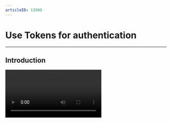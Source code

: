 ```yaml
---
articleID: 13900
---
```


# Use Tokens for authentication

- - -



## Introduction

<Video src="https://www.youtube.com/embed/CuRq8wucobU"/>


To avoid unauthorized service access or operations, ZEGOCLOUD uses digital Tokens to verify user identity, control and validate user privileges. You will need to pass a Token when you log in to a room. 

Currently, ZEGOCLOUD supports validating the following: 
- **User identity**: check users' identity by validating the Token.
- **User privileges**: 
    - Room login privilege: check users' privilege to log in to a room by validating the room ID contained in the Token.
    - Stream publishing privilege: check users' privilege to publish streams in a room by validating the ID of the published stream contained in the Token.


To improve business security, we recommend you enable the room login and stream publishing privilege validation for all scenarios. In particular: 

- In cases where your app provides different types of rooms dedicated to different users, such as general rooms and member-only rooms, it is necessary to validate a user's privilege to enter a room.
- In a voice chat room, it is necessary to prevent users who are not on the speaker seats from speaking in the room. 
- In voice games such as Werewolf, it is necessary to prevent the scenario that when the app is hacked, the hacker can use different user IDs to log in to the same room to cheat in the game. 


## Prerequisites

Before you start to implement user privilege authentication in your app, make sure you complete the following steps:

1. If you need the Room ID and Published stream ID authentication feature, contact ZEGOCLOUD Technical Support to enable it. 

2. Integrate the ZEGO Express SDK (version 2.17.0 or later) into your project and implement the basic audio and video features. For details, see [Getting started - Integration](https://www.zegocloud.com/docs/video-call/sdk-integration?platform=ios&language=objective-c) and [Getting started - Implementation](https://www.zegocloud.com/docs/video-call/implement-basic-videocall?platform=ios&language=objective-c).


## Understand the process

Your app clients request Tokens from your app server and provide the Token for privilege validation when logging in to a room.

The following diagram shows the process of room login privilege validation:

<Frame width="auto" height="auto" caption="">
  <img src="https://storage.zego.im/sdk-doc/doc/video/zegocloud/KeyConceptIntro-Token-flowchart.jpg" />
</Frame>

1. Your app client requests a Token from your app server.
2. Your app server generates a Token and passes it to the client.
3. Your app client logs in to a room with userID, roomID, and the Token.
4. The ZEGOCLOUD SDK sends the Token to the ZEGO server for validation.
5. The ZEGOCLOUD server returns the validation result to the ZEGO Express SDK.
6. The ZEGOCLOUD SDK returns the validation result to the app client. If the validation passes, the user logs in to the room successfully; otherwise, the login fails.

## Get the AppID and ServerSecret
Go to [ZEGOCLOUD Admin Console](https://console.zegocloud.com/) to get the App ID and ServerSecret of your project.


## Generate a Token on your app server (recommended)

After getting your AppID and ServerSecret, you can define the validation rules on your app server or client based on your business requirements. 

Upon request from your app clients, your app server generates Tokens and sends the Tokens to the corresponding app clients. 

ZEGOCLOUD provides an open-source [Token generator](https://github.com/ZEGOCLOUD/zego_server_assistant) plug-in on GitHub, which you can use to generate Tokens on your app server using different programming languages such as Go, C++, Java, Python, PHP,.NET, and Node.js.

Currently, the Token generator we provided supports generating the following two Tokens:

- **User identity Token**: to check user identity, you can pass null to the `payload` field.
- **User privilege Token**: to check user privileges by validating the room ID and the ID of the published stream, the `payload` field needs to be generated based on the following validation rules:
    - Validate room login privilege only: to check users' privilege to log in to a room, but not to check their privilege to publish streams in a room.
    - Validate stream publishing privilege only: to check users' privilege to publish streams in a room, but not to check their privilege to log in to a room.
    - Validate both room login and stream publishing privileges: to check users' privilege to log in to a room and also their privilege to publish streams in a room.

<Warning title="Warning">

- For business security, you must generate Tokens on your app server; Otherwise, there is a risk of ServerSecret being stolen.
- For the ZEGO Express SDK 2.17.0 or later, use the `token04` of the [Token generator](https://github.com/ZEGOCLOUD/zego_server_assistant) to generate a Token.
</Warning>

<table>
  <tbody><tr>
    <th rowspan="2">Language</th>
    <th rowspan="2">Supported version</th>
    <th rowspan="2">Core function</th>
    <th rowspan="2">Code base</th>
    <th colspan="2">Sample code</th>
  </tr>
  <tr>
    <th>User identity Token</th>
    <th>User privilege Token</th>
  </tr>
  <tr>
    <td>Go</td>
    <td>Go 1.14.15 or later</td>
    <td>GenerateToken04</td>
    <td><ul><li><a target="_blank" href="https://github.com/ZEGOCLOUD/zego_server_assistant/blob/master/token/go/src/token04">GitHub</a></li></ul></td>
    <td><ul><li><a target="_blank" href="https://github.com/ZEGOCLOUD/zego_server_assistant/blob/master/token/go/sample/sample-base.go">GitHub</a></li></ul></td>
    <td><ul><li><a target="_blank" href="https://github.com/ZEGOCLOUD/zego_server_assistant/blob/master/token/go/sample/sample-for-rtcroom.go">GitHub</a></li></ul></td>
  </tr>
  <tr>
    <td>C++</td>
    <td>C++ 11&nbsp; or later</td>
    <td>GenerateToken04</td>
    <td><ul><li><a target="_blank" href="https://github.com/ZEGOCLOUD/zego_server_assistant/blob/master/token/c%2B%2B">GitHub</a></li></ul></td>
    <td colspan="2"><ul><li><a target="_blank" href="https://github.com/ZEGOCLOUD/zego_server_assistant/blob/master/token/c%2B%2B/sample/demo/main.cc">GitHub</a></li></ul></td>
  </tr>
  <tr>
    <td>Java</td>
    <td>Java 1.8&nbsp; or later</td>
    <td>generateToken04</td>
    <td><ul><li><a target="_blank" href="https://github.com/ZEGOCLOUD/zego_server_assistant/blob/master/token/java/token04">GitHub</a></li></ul></td>
    <td><ul><li><a target="_blank" href="https://github.com/ZEGOCLOUD/zego_server_assistant/blob/master/token/java/token04/src/im/zego/serverassistant/sample/Token04SampleBase.java">GitHub</a></li></ul></td>
    <td><ul><li><a target="_blank" href="https://github.com/ZEGOCLOUD/zego_server_assistant/blob/master/token/java/token04/src/im/zego/serverassistant/sample/Token04SampleForRtcRoom.java">GitHub</a></li></ul></td>
  </tr>
  <tr>
    <td>Python</td>
    <td>Python 3.6.8&nbsp; or later</td>
    <td>generate_token04</td>
    <td><ul><li><a target="_blank" href="https://github.com/ZEGOCLOUD/zego_server_assistant/blob/master/token/python/token04">GitHub</a></li></ul></td>
    <td><ul><li><a target="_blank" href="https://github.com/ZEGOCLOUD/zego_server_assistant/blob/master/token/python/token04/test/base_sample.py">GitHub</a></li></ul></td>
    <td><ul><li><a target="_blank" href="https://github.com/ZEGOCLOUD/zego_server_assistant/blob/master/token/python/token04/test/rtcroom_sample.py">GitHub</a></li></ul></td>
  </tr>
  <tr>
    <td>PHP</td>
    <td>PHP 7.0&nbsp; or later</td>
    <td>generateToken04</td>
    <td><ul><li><a target="_blank" href="https://github.com/ZEGOCLOUD/zego_server_assistant/blob/master/token/php/token04">GitHub</a></li></ul></td>
    <td><ul><li><a target="_blank" href="https://github.com/ZEGOCLOUD/zego_server_assistant/blob/master/token/php/token04/test/test.php">GitHub</a></li></ul></td>
    <td><ul><li><a target="_blank" href="https://github.com/ZEGOCLOUD/zego_server_assistant/blob/master/token/php/token04/test/testForRtcRoom.php">GitHub</a></li></ul></td>
  </tr>
  <tr>
    <td>.NET</td>
    <td>.NET Framework 3.5&nbsp; or later</td>
    <td>GenerateToken04</td>
    <td><ul><li><a target="_blank" href="https://github.com/ZEGOCLOUD/zego_server_assistant/blob/master/token/.net">GitHub</a></li></ul></td>
    <td colspan="2"><ul><li><a target="_blank" href="https://github.com/ZEGOCLOUD/zego_server_assistant/blob/master/token/.net/demo/WindowsFormsApp1/Form1.cs">GitHub</a></li></ul></td>
  </tr>
  <tr>
    <td>Node.js</td>
    <td>Node.js 8&nbsp; or later</td>
    <td>generateToken04</td>
    <td><ul><li><a target="_blank" href="https://github.com/ZEGOCLOUD/zego_server_assistant/blob/master/token/nodejs">GitHub</a></li></ul></td>
    <td><ul><li><a target="_blank" href="https://github.com/ZEGOCLOUD/zego_server_assistant/blob/master/token/nodejs/sample/sample-base.js">GitHub</a></li></ul></td>
    <td><ul><li><a target="_blank" href="https://github.com/ZEGOCLOUD/zego_server_assistant/blob/master/token/nodejs/sample/sample-rtc-room.js">GitHub</a></li></ul></td>
  </tr>
</tbody></table>



Take Go language as an example, you can do the following steps to generate a Token：

1. go get github.com/ZEGOCLOUD/zego_server_assistant
2. import "github.com/ZEGOCLOUD/zego_server_assistant/token/go/src/token04"
3. Call the `GenerateToken04` method to generate a Token.

The following code shows how to generate a user identity Token:


```go
package main

import (
    "fmt"
    "github.com/ZEGOCLOUD/zego_server_assistant/token/go/src/token04"
)

/*
Sample code for generating a user identity Token: 
*/

func main() {
    var appId uint32 = 1
    userId := "demo"
    serverSecret := "fa94dd0f974cf2e293728a526b028271"
    var effectiveTimeInSeconds int64 = 3600
    var payload string = ""

    token, err := token04.GenerateToken04(appId, userId, serverSecret, effectiveTimeInSeconds, payload)
    if err != nil {
        fmt.Println(err)
        return
    }
    fmt.Println(token)
}
```

The following code shows how to generate a user privilege Token:

```go
package main

import (
    "encoding/json"
    "fmt"
    "github.com/ZEGOCLOUD/zego_server_assistant/token/go/src/token04"
)

/*
Sample code for generating a user privilege Token:
 */


//Token-based business logic: RTC room-related authentication property 
type RtcRoomPayLoad struct {
    RoomId       string      `json:"room_id"`           //Room ID: used to to validate the room.
    Privilege    map[int]int `json:"privilege"`         //User privilege authentication control list: used to validate user privileges 
    StreamIdList []string    `json:"stream_id_list"`    //Stream list: used to validate the stream. This value can be null, and no stream will be validated if it is null.
}

func main() {
    var appId uint32 = 1
    roomId := "demo"
    userId := "demo"
    serverSecret := "fa94dd0f974cf2e293728a526b028271"
    var effectiveTimeInSeconds int64 = 3600
    privilege := make(map[int]int)
    privilege[token04.PrivilegeKeyLogin] = token04.PrivilegeEnable
    privilege[token04.PrivilegeKeyPublish] = token04.PrivilegeEnable

    payloadData := &RtcRoomPayLoad{
        RoomId:       roomId,
        Privilege:    privilege,
        StreamIdList: nil,
    }

    payload, err := json.Marshal(payloadData)
    if err != nil {
        fmt.Println(err)
        return
    }

    token, err := token04.GenerateToken04(appId, userId, serverSecret, effectiveTimeInSeconds, string(payload))
    if err != nil {
        fmt.Println(err)
        return
    }
    fmt.Println(token)
}
```

## How to get a temporary Token

To make it easier for you to try and test the user authentication feature, [ZEGOCLOUD Admin Console](https://console.zegocloud.com) provides a tool for generating temporary Tokens, which you can use directly in a testing environment. In production, you must generate Tokens on your app server.



## Generate a Token on the client


If you can't generate the Token on your app server, you can try to generate it on your client. 


<Warning title="Warning">

When your app is ready to go live, remember not to generate the Token on your client; Otherwise, there is a risk of the ServerSecret being exposed.
</Warning>

ZEGOCLOUD provides an open-source [Token generator](https://github.com/ZEGOCLOUD/zego_server_assistant) plug-in on GitHub, which you can use to generate Tokens on your app server using different programming languages such as C++ and Java.


<table>
  <tbody><tr>
    <th>Language</th>
    <th>Supported version</th>
    <th>Core function</th>
    <th>Description</th>
  </tr>
  <tr>
    <td>C++</td>
    <td>C++ 11 or later</td>
    <td>GenerateToken04</td>
    <td><li><a target="_blank" href="https://github.com/ZEGOCLOUD/zego_server_assistant/blob/master/token/c%2B%2B">GitHub</a></li></td>
  </tr>
  <tr>
    <td>Java</td>
    <td>Java 1.8 or later</td>
    <td>generateToken04</td>
    <td><li><a target="_blank" href="https://github.com/ZEGOCLOUD/zego_server_assistant/blob/master/token/java/token04">GitHub</a></li></td>
  </tr>
</tbody></table>

## Use a Token 


Pass the Token, user, and roomID parameters to log in to a room.

```objc
NSString *roomID = @"xxx"; // The room ID of the room to log in to.
ZegoUser *user = [ZegoUser userWithUserID:@"xxxx"];
ZegoRoomConfig *config = [[ZegoRoomConfig alloc] init];
config.token = @"xxxxxxxx"; // The Token you get from your app server. 

[[ZegoExpressEngine sharedEngine] loginRoom:roomID user:user config:config];
```


If you need to modify the stream publishing privilege of a user after the user logged in to a room, call the [renewToken](@renewToken) method to renew the Token. The updated privileges will take effect for the next stream publishing, but will not affect the current streams being published (if any).


```objc
NSString *token = [MyToken getToken]; // Request a new Token from app server.
[[ZegoExpressEngine sharedEngine] renewToken:token roomID:roomID];
```

## Renew a Token

30 seconds before a Token expires, the SDK sends out a notification through the [onRoomTokenWillExpire](https://docs.zegocloud.com/article/api?doc=Express_Video_SDK_API~objective-c_ios~protocol~ZegoEventHandler#on-room-token-will-expire-room-id) callback.

Upon receiving this callback, you need to get a new Token from your app server first, and then pass the new token to the [renewToken](@renewToken) method. 
If the Token is not renewed, different SDK versions handle the Token expiration differently:


- If the version of the ZEGO Express SDK you integrated is 2.8.0 - 2.12.0, and when your Token is expired:
  - Users won't be kicked out of the room.
  - The streams currently being published will not be affected. However, it will affect the user's next stream publishing operation.

- If the version of the ZEGO Express SDK you integrated is 2.13.0 or later, and when your Token is expired:
  - When the Token has expired, you can contact Technical Support for configuring additional privilege requirements. After configured:
    - Users will be kicked out of the room, and can't log in to the room again.
    - The streams currently being published will be stopped. And the next stream publishing operation can't be started.
  - When the Token has expired, and you didn't contact Technical Support for configuring additional privilege requirements:
    - Users won't be kicked out of the room.
    - The streams currently being published will not be affected. However, it will affect the user's next stream publishing operation.


<Note title="Note">

If you enabled the room login privilege authentication (by validating the roomID), you must pass a new Token when logging in to a room. 
</Note>


```objc
- (void)onRoomTokenWillExpire:(int)remainTimeInSecond roomID:(NSString *)roomID {
    NSString *token = [MyToken getToken]; // Request a new Token from app server.
    
    [[ZegoExpressEngine sharedEngine] renewToken:token roomID:roomID];
}
```
